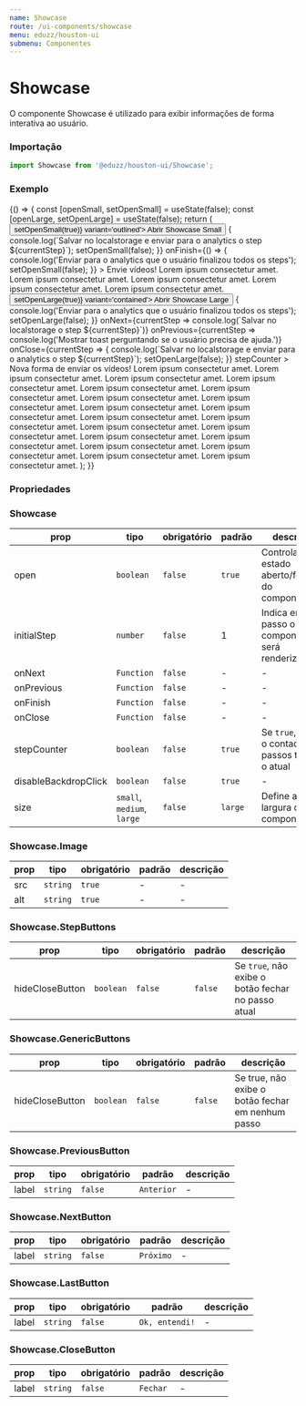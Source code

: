 ```yaml
---
name: Showcase
route: /ui-components/showcase
menu: eduzz/houston-ui
submenu: Componentes
---
```





# Showcase

O componente Showcase é utilizado para exibir informações de forma interativa ao usuário.

### Importação

```ts
import Showcase from '@eduzz/houston-ui/Showcase';
```

### Exemplo

<Playground>
  {() => {
    const [openSmall, setOpenSmall] = useState(false);
    const [openLarge, setOpenLarge] = useState(false);
    return (
      <Container>
        <Row justify='space-around'>
          <Column xs={12} md={4}>
            <Button onClick={() => setOpenSmall(true)} variant='outlined'>
              Abrir Showcase Small
            </Button>
            <Showcase
              open={openSmall}
              size='small'
              onClose={currentStep => {
                console.log(`Salvar no localstorage e enviar para o analytics o step ${currentStep}`);
                setOpenSmall(false);
              }}
              onFinish={() => {
                console.log('Enviar para o analytics que o usuário finalizou todos os steps');
                setOpenSmall(false);
              }}
            >
              <Showcase.Title>Envie vídeos!</Showcase.Title>
              <Showcase.Step>
                <Showcase.Image src='https://cdn.pixabay.com/photo/2021/05/22/17/06/hybrid-6274156_960_720.jpg' />
                <Showcase.Text>
                  Lorem ipsum consectetur amet. Lorem ipsum consectetur amet. Lorem ipsum consectetur amet. Lorem ipsum
                  consectetur amet. Lorem ipsum consectetur amet.
                </Showcase.Text>
              </Showcase.Step>
            </Showcase>
          </Column>
          <Column xs={12} md={3}>
            <Button onClick={() => setOpenLarge(true)} variant='contained'>
              Abrir Showcase Large
            </Button>
            <Showcase
              open={openLarge}
              onFinish={() => {
                console.log('Enviar para o analytics que o usuário finalizou todos os steps');
                setOpenLarge(false);
              }}
              onNext={currentStep => console.log(`Salvar no localstorage o step ${currentStep}`)}
              onPrevious={currentStep => console.log('Mostrar toast perguntando se o usuário precisa de ajuda.')}
              onClose={currentStep => {
                console.log(`Salvar no localstorage e enviar para o analytics o step ${currentStep}`);
                setOpenLarge(false);
              }}
              stepCounter
            >
              <Showcase.Title>Nova forma de enviar os vídeos!</Showcase.Title>
              <Showcase.Step>
                <Showcase.Image src='https://cdn.pixabay.com/photo/2021/05/22/17/06/hybrid-6274156_960_720.jpg' />
                <Showcase.Text>
                  Lorem ipsum consectetur amet. Lorem ipsum consectetur amet. Lorem ipsum consectetur amet. Lorem ipsum
                  consectetur amet. Lorem ipsum consectetur amet.
                </Showcase.Text>
                <Showcase.StepButtons>
                  <Showcase.PreviousButton label='Back' />
                  <Showcase.NextButton label='Next' />
                  <Showcase.CloseButton label='Close' />
                </Showcase.StepButtons>
              </Showcase.Step>
              <Showcase.Step>
                <Showcase.Image src='https://cdn.pixabay.com/photo/2021/05/22/17/06/hybrid-6274156_960_720.jpg' />
                <Showcase.Text>
                  Lorem ipsum consectetur amet. Lorem ipsum consectetur amet. Lorem ipsum consectetur amet. Lorem ipsum
                  consectetur amet. Lorem ipsum consectetur amet.
                </Showcase.Text>
                <Showcase.StepButtons hideCloseButton />
              </Showcase.Step>
              <Showcase.Step>
                <Showcase.Image src='https://cdn.pixabay.com/photo/2021/05/22/17/06/hybrid-6274156_960_720.jpg' />
                <Showcase.Text>
                  Lorem ipsum consectetur amet. Lorem ipsum consectetur amet. Lorem ipsum consectetur amet. Lorem ipsum
                  consectetur amet. Lorem ipsum consectetur amet.
                </Showcase.Text>
              </Showcase.Step>
              <Showcase.Step>
                <Showcase.Image src='https://cdn.pixabay.com/photo/2021/05/22/17/06/hybrid-6274156_960_720.jpg' />
                <Showcase.Text>
                  Lorem ipsum consectetur amet. Lorem ipsum consectetur amet. Lorem ipsum consectetur amet. Lorem ipsum
                  consectetur amet. Lorem ipsum consectetur amet.
                </Showcase.Text>
              </Showcase.Step>
              <Showcase.GenericButtons>
                <Showcase.PreviousButton label='Retroceder' />
                <Showcase.NextButton label='Avançar' />
                <Showcase.LastButton label='Você chegou!' />
                <Showcase.CloseButton label='Ver depois' />
              </Showcase.GenericButtons>
            </Showcase>
          </Column>
        </Row>
      </Container>
    );
  }}
</Playground>

### Propriedades

### Showcase

| prop                 | tipo                       | obrigatório | padrão  | descrição                                              |
| -------------------- | -------------------------- | ----------- | ------- | ------------------------------------------------------ |
| open                 | `boolean`                  | `false`     | `true`  | Controla o estado aberto/fechado do componente         |
| initialStep          | `number`                   | `false`     | 1       | Indica em qual passo o componente será renderizado     |
| onNext               | `Function`                 | `false`     | -       | -                                                      |
| onPrevious           | `Function`                 | `false`     | -       | -                                                      |
| onFinish             | `Function`                 | `false`     | -       | -                                                      |
| onClose              | `Function`                 | `false`     | -       | -                                                      |
| stepCounter          | `boolean`                  | `false`     | `true`  | Se `true`, exibe o contador de passos totais e o atual |
| disableBackdropClick | `boolean`                  | `false`     | `true`  | -                                                      |
| size                 | `small`, `medium`, `large` | `false`     | `large` | Define a largura do componente                         |

### Showcase.Image

| prop | tipo     | obrigatório | padrão | descrição |
| ---- | -------- | ----------- | ------ | --------- |
| src  | `string` | `true`      | -      | -         |
| alt  | `string` | `true`      | -      | -         |

### Showcase.StepButtons

| prop            | tipo      | obrigatório | padrão  | descrição                                          |
| --------------- | --------- | ----------- | ------- | -------------------------------------------------- |
| hideCloseButton | `boolean` | `false`     | `false` | Se `true`, não exibe o botão fechar no passo atual |

### Showcase.GenericButtons

| prop            | tipo      | obrigatório | padrão  | descrição                                         |
| --------------- | --------- | ----------- | ------- | ------------------------------------------------- |
| hideCloseButton | `boolean` | `false`     | `false` | Se true, não exibe o botão fechar em nenhum passo |

### Showcase.PreviousButton

| prop  | tipo     | obrigatório | padrão     | descrição |
| ----- | -------- | ----------- | ---------- | --------- |
| label | `string` | `false`     | `Anterior` | -         |

### Showcase.NextButton

| prop  | tipo     | obrigatório | padrão    | descrição |
| ----- | -------- | ----------- | --------- | --------- |
| label | `string` | `false`     | `Próximo` | -         |

### Showcase.LastButton

| prop  | tipo     | obrigatório | padrão         | descrição |
| ----- | -------- | ----------- | -------------- | --------- |
| label | `string` | `false`     | `Ok, entendi!` | -         |

### Showcase.CloseButton

| prop  | tipo     | obrigatório | padrão   | descrição |
| ----- | -------- | ----------- | -------- | --------- |
| label | `string` | `false`     | `Fechar` | -         |
